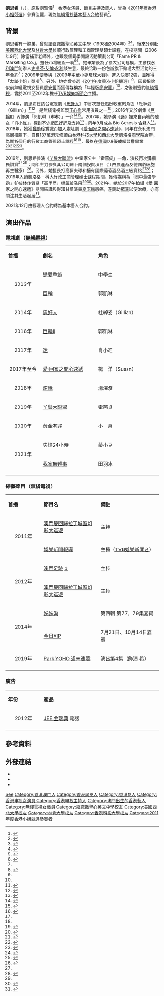 {{藝人
| 類型 = 女藝人
| 姓名 = 劉思希 
| 圖片 = 
| 圖片簡介 = 
| 本名 = 劉雅儀
| 暱稱 = 年輕版[[廖安麗|廖安麗]]、洋洋、咩咩
| 英文名 = Lisa Lau 
| 羅馬拼音 = Lau See Hei
| 国籍 = {{CHN-MAC}}
| 籍貫 = [[廣東省|廣東省]]
| 民族 = [[漢族|漢族]]
| 永久居留權 = {{CNHK}}
| 出生日期 = {{birth_date_and_age|1985|9|22}}
| 出生地點 = {{MAC-1976}}
| 逝世日期 = 
| 逝世地點 = 
| 語言 = [[粵語|粵語]]、[[普通話|普通話]]、[[英語|英語]]、初級[[法語|法語]]
| 教育程度 = 凱洛格－科大行政工商管理碩士
| 母校 = [[嘉諾撒聖心英文中學|嘉諾撒聖心英文中學]]<br>[[西北大學_(伊利諾伊州)|美國西北大學]]<br>[[林肯大學|林肯大學]]<br>[[香港科技大學|香港科技大學]]
| 親屬 = 一弟<ref>{{Cite news|url=https://hk.on.cc/hk/bkn/cnt/entertainment/20190813/bkn-20190813110038414-0813_00862_001.html|title=【娛場】劉思希學霸背後愧對家人|work=[[ON.CC|東網]]|date=2019-08-13|access-date=2020-05-04|archive-date=2020-09-23|archive-url=https://web.archive.org/web/20200923082835/https://hk.on.cc/hk/bkn/cnt/entertainment/20190813/bkn-20190813110038414-0813_00862_001.html|dead-url=no}}</ref>
| 配偶 =
| 子女 =
| 職業 = 演員、主持、市場總監、商人
| 出道日期 = 2011年9月
| 出道作 = 《[[澳門國際幻彩大巡遊|澳門慶回歸拉丁城區幻彩大巡遊]]》
| 代表作 = '''電視劇'''：{{ubl|《[[忠奸人_(電視劇)|忠奸人]]》|《[[巨輪II|巨輪II]]》|《[[迷_(無綫電視劇)|迷]]》|《[[愛·回家之開心速遞|愛·回家之開心速遞]]》|《[[丫鬟大聯盟|丫鬟大聯盟]]》}}
'''電視節目'''：{{ubl|《[[澳門足跡|澳門足跡]]》}}
| 著名角色 = {{ubl|杜綽姿 - 《忠奸人》|郭凱琳 - 《巨輪II》|肖小紅 - 《迷》|楊洋 - 《愛·回家之開心速遞》|霍燕貞 - 《丫鬟大聯盟》}}
| 活躍年代 = 2011年至今
| 经纪公司 = [[無綫電視|無綫電視]]（2011年至今）
| 相關團體 = Fame PR & Marketing Co.（2006年至今）<br>Bio Genesis（2017年至今）
| 網站 = 
| imdb =
}}

'''劉思希'''（{{lang-en|Lisa Lau See Hei}}，{{bd|1985年|9月22日<ref name=LL>{{Cite web |url=http://misshk.tvb.com/2011/contestant/lisalau |title=11. 劉思希 - 2011香港小姐競選 - tvb.com |access-date=2013-09-12 |archive-url=https://web.archive.org/web/20130925064722/http://misshk.tvb.com/2011/contestant/lisalau |archive-date=2013-09-25 |dead-url=yes }}</ref>}}），原名劉雅儀<ref>{{Cite news|url=http://hk.apple.nextmedia.com/entertainment/art/20110612/15333513|title=港姐港男鬥起底 嫩口安麗變臉改名|work=[[香港蘋果日報|香港蘋果日報]]|date=2011-06-12|accessdate=2020-05-04|archive-date=2017-03-02|archive-url=https://web.archive.org/web/20170302113327/http://hk.apple.nextmedia.com/entertainment/art/20110612/15333513|dead-url=no}}</ref>，香港女演員、節目主持及商人，曾為《[[2011年度香港小姐競選|2011年度香港小姐競選]]》參賽佳麗，現為[[無綫電視藝員列表|無綫電視基本藝人合約]]藝員<ref>{{Cite web|url=http://artiste.tvb.com/main/artistedetail/lisalau|title=劉思希 Lisa Lau - TVB 藝人資料 - tvb.com|work=[[無綫電視|無綫電視]]|accessdate=2020-05-04|archive-date=2020-09-23|archive-url=https://web.archive.org/web/20200923082821/http://artiste.tvb.com/main/artistedetail/lisalau|dead-url=no}}</ref>。

== 背景 ==
劉思希有一胞弟，曾就讀[[嘉諾撒聖心英文中學|嘉諾撒聖心英文中學]]（1998至2004年）<ref>{{Cite web|url=http://www.wh.mo/applicationProccess/C/detail/5097|title=「全澳文化遺產推廣計劃」評選出十名「澳門文物大使」|accessdate=2019-05-20|date=2002-06-30|work=[[澳門文化局|澳門文化局]]|archive-date=2020-09-23|archive-url=https://web.archive.org/web/20200923082828/http://www.wh.mo/applicationProccess/C/detail/5097|dead-url=no}}</ref><ref>{{Cite web|url=http://edum.org.mo/recitation/history/2002.htm|title=2002年中華教育會獨誦比賽得獎學生名單|accessdate=2019-05-20|work=[[中華教育會|中華教育會]]|archive-date=2020-09-23|archive-url=https://web.archive.org/web/20200923082832/http://edum.org.mo/recitation/history/2002.htm|dead-url=no}}</ref>，後來分別赴[[美國|美國]][[西北大學_(伊利諾伊州)|西北大學]]及[[林肯大學_(加利福尼亞州)|林肯大學]]修讀行政管理和工商管理雙碩士課程，在校期間（2006年9月）除當補習老師外，也跟幾個同學開設活動策劃公司「Fame PR & Marketing Co.」，擔任市場總監一職<ref name=LL0-1>{{Cite web|url=http://archive.md/zpghi/5c9f28d43afcab6f77c396bf9b5a9c59c02f129a.png|title=Lisa Lau（lisa-lau-089326171） - LinkedIn|accessdate=2020-01-08|work=[[領英|領英]]}}</ref><ref name=LL1>{{Cite web|url=https://www.mpweekly.com/entertainment/focus/local/20190419-155036|title=【劉思希專訪】讀 EMBA 打開人脈 劉思希向永利先生自推薦賺第一桶金|accessdate=2019-05-20|date=2019-04-19|work=[[明報周刊|明報周刊]]|archive-date=2020-09-23|archive-url=https://web.archive.org/web/20200923082907/https://www.mpweekly.com/entertainment/focus/local/20190419-155036|dead-url=no}}</ref>。她畢業後為了擴大公司規模，主動找[[永利澳門|永利澳門]]創辦人[[史提芬·艾倫·永利|史提芬·艾倫·永利]]談生意，最終洽取一份包辦旗下賭場大型活動的三年合約<ref name=LL1/>；2009年便參與《2009年[[中華小姐環球大賽|中華小姐環球大賽]]》，進入決賽12強，並獲得「友誼小姐」獎項<ref name=LL2>{{Cite news|url=http://www.hihoku.com/news/20110518/94865.html|title=港姐翻版廖安丽 曾夺选美友谊小姐|work=[[Hi好酷|Hi好酷]]|date=2011-05-18|accessdate=2020-05-04|archive-url=https://web.archive.org/web/20140723012952/http://www.hihoku.com/news/20110518/94865.html|archive-date=2014-07-23|dead-url=yes}}</ref>。另外，她亦曾參選《[[2011年度香港小姐競選|2011年度香港小姐競選]]》<ref name=LL/>，因長相貌似前無綫電視女藝員[[廖安麗|廖安麗]]而獲傳媒稱為「年輕版[[廖安麗|廖安麗]]」<ref name=LL2/>，之後則签約[[無綫電視|無綫電視]]，曾於2011至2012年擔任[[TVB娛樂新聞台|TVB娛樂新聞台]]主播。

2014年，劉思希在該台電視劇《[[忠奸人_(電視劇)|忠奸人]]》中首次擔任戲份較重的角色「杜綽姿（Gillian）」<ref>{{Cite news|url=http://news.mingpao.com/pns/%E5%8A%89%E6%80%9D%E5%B8%8C%E6%A8%82%E5%81%9A%E6%9D%8F%E5%85%92%E5%9B%A7%E6%A8%A3%E6%8E%A5%E7%8F%AD%E4%BA%BA/web_tc/article/20140822/s00016/1408644201313|title=劉思希樂做杏兒囧樣接班人|work=[[明報|明報新聞網]]|date=2014-08-22|accessdate=2020-05-04|archive-date=2017-02-26|archive-url=https://web.archive.org/web/20170226050330/http://news.mingpao.com/pns/%E5%8A%89%E6%80%9D%E5%B8%8C%E6%A8%82%E5%81%9A%E6%9D%8F%E5%85%92%E5%9B%A7%E6%A8%A3%E6%8E%A5%E7%8F%AD%E4%BA%BA/web_tc/article/20140822/s00016/1408644201313|dead-url=no}}</ref><ref>{{Cite news|url=http://nextplus.nextmedia.com/news/ent/20140731/63360|title=劉思希怪鼻嚇觀眾 網民笑似豬八戒|work=[[壹週刊_(香港)|壹週Plus]]|date=2014-07-31|accessdate=2020-05-04|archive-date=2018-08-27|archive-url=https://web.archive.org/web/20180827044753/http://nextplus.nextmedia.com/news/ent/20140731/63360|dead-url=no}}</ref>，是無綫電視監製[[王心慰|王心慰]]常用演員之一<ref>{{Cite news|url=http://orientaldaily.on.cc/cnt/entertainment/20140808/00282_061.html|title=劉思希博火 捍衞家人|work=[[東方日報_(香港)|東方日報]]|date=2014-08-08|accessdate=2020-05-04|archive-date=2014-08-11|archive-url=https://web.archive.org/web/20140811004354/http://orientaldaily.on.cc/cnt/entertainment/20140808/00282_061.html|dead-url=no}}</ref>；2016年又於劇集《[[巨輪II|巨輪II]]》內飾演「郭凱琳（琳琳）」一角<ref>{{Cite news|url=http://www.nmplus.hk/enterainment/%E3%80%8C%E4%BD%9B%E5%9C%B0%E9%AD%94%E3%80%8D%E5%8A%89%E6%80%9D%E5%B8%8C%E5%86%8D%E7%8F%BE%E3%80%8A%E5%B7%A8%E8%BC%AAii%E3%80%8B/|title=佛地魔驚現《巨輪II》！網民瘋狂為劉思希改圖|work=[[新Monday|新Monday]]|date=2016-09-02|accessdate=2020-05-04|archive-date=2018-08-15|archive-url=https://web.archive.org/web/20180815045153/https://www.nmplus.hk/enterainment/%E3%80%8C%E4%BD%9B%E5%9C%B0%E9%AD%94%E3%80%8D%E5%8A%89%E6%80%9D%E5%B8%8C%E5%86%8D%E7%8F%BE%E3%80%8A%E5%B7%A8%E8%BC%AAii%E3%80%8B/|dead-url=no}}</ref><ref>{{Cite news|url=http://www.orientalsunday.hk/%E6%9C%80%E6%96%B0%E5%A8%9B%E8%81%9E/%E3%80%8C%E4%BD%9B%E5%9C%B0%E9%AD%94%E3%80%8D%E5%8A%89%E6%80%9D%E5%B8%8C%E5%86%8D%E7%8F%BE%E3%80%8A%E5%B7%A8%E8%BC%AAii%E3%80%8B/|title=「佛地魔」劉思希再現《巨輪II》|work=[[東方新地|東方新地]]|date=2016-09-02|accessdate=2020-05-04|archive-date=2018-08-15|archive-url=https://web.archive.org/web/20180815045301/https://www.orientalsunday.hk/%E6%9C%80%E6%96%B0%E5%A8%9B%E8%81%9E/%E3%80%8C%E4%BD%9B%E5%9C%B0%E9%AD%94%E3%80%8D%E5%8A%89%E6%80%9D%E5%B8%8C%E5%86%8D%E7%8F%BE%E3%80%8A%E5%B7%A8%E8%BC%AAii%E3%80%8B/|dead-url=no}}</ref>。2017年，她參演《[[迷_(無綫電視劇)|迷]]》裡來自內地的醜女「肖小紅」，得到不少網民好評及支持<ref>{{Cite news|url=https://www.hk01.com/%E5%A8%9B%E6%A8%82/74480/-%E8%BF%B7-%E6%BF%80%E7%AA%81%E7%89%99%E8%82%89%E5%A6%B9%E8%A2%AB%E7%B6%B2%E6%B0%91%E6%BF%80%E8%AE%9A%E5%A5%BD%E9%86%9C-%E5%8A%89%E6%80%9D%E5%B8%8C-%E7%9D%87%E5%88%B0%E9%83%BD%E8%A6%BA%E5%BE%97%E6%84%9F%E5%8B%95|title=【迷】激突牙肉妹被網民激讚好醜　劉思希：睇到都覺得感動|work=[[香港01|香港01]]|date=2017-02-26|accessdate=2020-05-04}}</ref>；同年9月成為 Bio Genesis 合夥人<ref name=LL0-1/>。2018年，她獲[[曾勵珍|曾勵珍]]賞識而加入處境劇《[[愛·回家之開心速遞|愛·回家之開心速遞]]》，同年在永利澳門高層推薦下，自費137萬港元修讀由[[香港科技大學|香港科技大學]]和[[西北大學_(伊利諾伊州)|西北大學凱洛格商學院]]合辧，為期18個月的行政工商管理碩士課程<ref name=LL1/><ref>{{Cite news|url=http://std.stheadline.com/instant/articles/detail/841600-%E9%A6%99%E6%B8%AF-%E7%A7%91%E5%A4%A7EMBA%E7%AC%AC9%E5%BA%A6%E5%85%A8%E7%90%83%E6%8E%92%E7%AC%AC%E4%B8%80+%E5%AD%B8%E8%B2%BB%E5%8A%A0%E8%87%B3137%E8%90%AC|title=科大 EMBA 第9度全球排第一 學費加至137萬|work=[[星島日報|星島日報]]|date=2018-10-15|accessdate=2020-05-04}}</ref>，最終在[[德國|德國]]以8優成績榮譽畢業<ref>{{Cite web|url=https://archive.fo/JgMVO/e124e410b926a0cfa70571e4f803ede3a12e4013.png|title=不知不覺已經讀了一年多了|work=[[Instagram|Instagram]]（lisalauseehei）|date=2019-04-15|accessdate=2020-05-04}}</ref><ref name=LL3>{{Cite news|url=https://hk.celebrity.yahoo.com/%E3%80%90%E5%A5%BD%E5%8F%BB%E5%A5%B3%E5%91%80%EF%BC%81%E3%80%91%E5%8A%89%E6%80%9D%E5%B8%8C%E9%82%8A%E6%8B%8D%E5%8A%87%E9%82%8A%E4%BF%AE%E8%AE%80%E5%85%A8%E7%90%83%E7%AC%AC%E4%B8%80emba%E8%AA%B2-090748334.html|title=【好叻女呀！】劉思希邊拍劇邊修讀全球第一 EMBA 課程|work=[[雅虎香港|雅虎香港]]|date=2019-02-27|accessdate=2020-05-04|archive-date=2020-09-23|archive-url=https://web.archive.org/web/20200923084035/https://hk.celebrity.yahoo.com/%E3%80%90%E5%A5%BD%E5%8F%BB%E5%A5%B3%E5%91%80%EF%BC%81%E3%80%91%E5%8A%89%E6%80%9D%E5%B8%8C%E9%82%8A%E6%8B%8D%E5%8A%87%E9%82%8A%E4%BF%AE%E8%AE%80%E5%85%A8%E7%90%83%E7%AC%AC%E4%B8%80emba%E8%AA%B2-090748334.html|dead-url=no}}</ref><ref>{{Cite news|url=https://www.hk01.com/%E5%8D%B3%E6%99%82%E5%A8%9B%E6%A8%82/300273/%E9%96%8B%E5%BF%83%E9%80%9F%E9%81%9E-%E5%8A%89%E6%80%9D%E5%B8%8C%E8%AE%80%E5%85%A8%E7%90%83%E7%AC%AC%E4%B8%80emba-%E5%AD%B8%E8%B2%BB%E9%81%8E%E7%99%BE%E8%90%AC%E7%95%A2%E6%A5%AD%E5%B9%B4%E8%96%AA%E7%BF%BB%E4%B8%80%E5%80%8D|title=【開心速遞】劉思希讀全球第一 EMBA　學費過百萬畢業年薪翻一倍！|work=香港01|date=2019-02-27|accessdate=2020-05-04|archive-date=2020-09-23|archive-url=https://web.archive.org/web/20200923082931/https://www.hk01.com/%E5%8D%B3%E6%99%82%E5%A8%9B%E6%A8%82/300273/%E9%96%8B%E5%BF%83%E9%80%9F%E9%81%9E-%E5%8A%89%E6%80%9D%E5%B8%8C%E8%AE%80%E5%85%A8%E7%90%83%E7%AC%AC%E4%B8%80emba-%E5%AD%B8%E8%B2%BB%E9%81%8E%E7%99%BE%E8%90%AC%E7%95%A2%E6%A5%AD%E5%B9%B4%E8%96%AA%E7%BF%BB%E4%B8%80%E5%80%8D|dead-url=no}}</ref><ref>{{Cite news|url=https://hk.on.cc/hk/bkn/cnt/entertainment/20190714/bkn-20190714120800657-0714_00862_001.html|title=【8A碩士】《愛·回家》驚喜賀劉思希畢業|work=東網|date=2019-07-14|accessdate=2020-05-04|archive-date=2020-09-23|archive-url=https://web.archive.org/web/20200923082937/https://hk.on.cc/hk/bkn/cnt/entertainment/20190714/bkn-20190714120800657-0714_00862_001.html|dead-url=no}}</ref>。

2019年，劉思希參演《[[丫鬟大聯盟|丫鬟大聯盟]]》中霍家公主「霍燕貞」一角，演技再次獲網民讚賞<ref>{{Cite news|url=https://hk.news.yahoo.com/%E5%8A%89%E6%80%9D%E5%B8%8C-%E5%8A%A0%E6%88%B2-%E8%89%B2%E8%AA%98%E8%AC%9D%E6%9D%B1%E9%96%94-214500541.html|title=劉思希「加戲」色誘謝東閔|work=[[東方日報_(香港)|東方日報]]|date=2020-01-06|accessdate=2020-05-04|archive-date=2020-09-23|archive-url=https://web.archive.org/web/20200923082944/https://hk.news.yahoo.com/%E5%8A%89%E6%80%9D%E5%B8%8C-%E5%8A%A0%E6%88%B2-%E8%89%B2%E8%AA%98%E8%AC%9D%E6%9D%B1%E9%96%94-214500541.html|dead-url=no}}</ref><ref>{{Cite news|url=https://skypost.ulifestyle.com.hk/article/2535359/%E3%80%90%E4%B8%AB%E9%AC%9F%E5%A4%A7%E8%81%AF%E7%9B%9F%E3%80%91%E5%8A%89%E6%80%9D%E5%B8%8C%E6%BC%94%E5%88%81%E8%A0%BB%E5%85%AC%E4%B8%BB%E7%94%9F%E6%93%92%E6%9B%B8%E7%94%9F%20%E9%9D%A0%E7%89%87%E5%A0%B4%E7%9E%93%E5%9C%B0%E8%A3%9C%E7%9C%A0%E6%8D%B1%E5%AE%8CEMBA%E8%AA%B2%E7%A8%8B|title=【丫鬟大聯盟】劉思希演刁蠻公主生擒書生 靠片場瞓地補眠捱完 EMBA 課程|work=[[晴報|晴報]]|date=2020-01-07|accessdate=2020-05-04|archive-date=2020-09-23|archive-url=https://web.archive.org/web/20200923082950/https://skypost.ulifestyle.com.hk/article/2535359/%E3%80%90%E4%B8%AB%E9%AC%9F%E5%A4%A7%E8%81%AF%E7%9B%9F%E3%80%91%E5%8A%89%E6%80%9D%E5%B8%8C%E6%BC%94%E5%88%81%E8%A0%BB%E5%85%AC%E4%B8%BB%E7%94%9F%E6%93%92%E6%9B%B8%E7%94%9F%20%E9%9D%A0%E7%89%87%E5%A0%B4%E7%9E%93%E5%9C%B0%E8%A3%9C%E7%9C%A0%E6%8D%B1%E5%AE%8CEMBA%E8%AA%B2%E7%A8%8B|dead-url=no}}</ref>；同年主力參與其公司轄下兩個投資項目（[[江西|江西]]農產品及德國[[幹細胞|幹細胞]]再生醫療）<ref>{{Cite web|url=https://www.mpweekly.com/entertainment/focus/local/20211016-286986|title=【劉思希專訪】戴千度近視鏡致耳水不平衡 劉思希投資開發茶林基地|accessdate=2021-11-01|date=2021-10-16|work=明報周刊|archive-date=2021-11-02|archive-url=https://web.archive.org/web/20211102032946/https://www.mpweekly.com/entertainment/focus/local/20211016-286986|dead-url=no}}</ref>。另外，她擅長打高爾夫球和擁有國際葡萄酒品酒三級資格<ref name=LL3/><ref>{{Cite web|url=http://www.misshongkongpageant.com/contestants/mhk11b.htm|title=Miss Hong Kong 2011 Contestant Profiles - 劉思希|work=無綫電視|accessdate=2020-05-04|archive-date=2017-08-22|archive-url=https://web.archive.org/web/20170822151014/http://www.misshongkongpageant.com/contestants/mhk11b.htm|dead-url=yes}}</ref>；2019年入讀凱洛格－科大行政工商管理碩士課程期間，獲傳媒稱為「圈中最強學霸」卻被[[林作|林作]]質疑「高學歷」標籤被濫用<ref name=LL1/><ref>{{Cite web|url=https://news.modia.com.hk/2019/03/01/117896/%E5%8A%89%E6%80%9D%E5%B8%8C%E8%AE%80emba%E7%8D%B2%E8%AE%9A-%E6%9E%97%E4%BD%9C%E6%96%A5%E3%80%8C%E9%AB%98%E5%AD%B8%E6%AD%B7%E3%80%8D%E6%A8%99%E7%B1%A4%E5%A4%AA%E6%BF%AB/|title=劉思希讀 EMBA 獲讚 林作斥「高學歷」標籤太濫|accessdate=2019-05-20|date=2019-03-01|work=[[流動新聞|流動新聞]]|archive-date=2020-06-24|archive-url=https://web.archive.org/web/20200624202850/https://news.modia.com.hk/2019/03/01/117896/%E5%8A%89%E6%80%9D%E5%B8%8C%E8%AE%80emba%E7%8D%B2%E8%AE%9A-%E6%9E%97%E4%BD%9C%E6%96%A5%E3%80%8C%E9%AB%98%E5%AD%B8%E6%AD%B7%E3%80%8D%E6%A8%99%E7%B1%A4%E5%A4%AA%E6%BF%AB/|dead-url=no}}</ref>。2021年，她於2017年拍攝《愛·回家之開心速遞》期間結識和得知甘草演員[[夏玉麟_(演員)|夏玉麟]]患癌，遂義助[[眾籌|眾籌]]以便治療，亦有關注其生活起居<ref>{{Cite news|title=【頭條獨家】讚城城有義氣張家輝唔認輸 夏玉麟病情急差口述自傳|url=https://hd.stheadline.com/life/ent/realtime/2109018 |accessdate=2021-06-28|work=[[頭條日報|頭條日報]]|date=2021-06-24}}</ref>。

2021年12月由經理人合約轉為基本藝人合約。

== 演出作品 == 
=== 電視劇（[[無綫電視|無綫電視]]） ===
{|class="wikitable" width="70%"
|- style="background:#EB9793; color:#FFFFFF" align=center
|style="width:8%"|'''首播'''||style="width:15%"|'''劇名'''||style="width:16%"|'''角色'''
|-
|rowspan="2"|<center>2013年<center>||[[戀愛季節|戀愛季節]]||中學生
|-
|[[巨輪|巨輪]]||郭凱琳
|-
|<center>2014年<center>||[[忠奸人_(電視劇)|忠奸人]]||杜綽姿（Gillian）
|-
|<center>2016年<center>||[[巨輪II|巨輪II]]||郭凱琳
|-
|<center>2017年<center>||[[迷_(無綫電視劇)|迷]]||肖小紅
|-
|<center>2017年至今<center>||[[愛·回家之開心速遞|愛·回家之開心速遞]]||楊　洋（Susan）
|-
|<center>2018年<center>||[[逆緣|逆緣]]||湯澤漩
|-
|<center>2019年<center>||[[丫鬟大聯盟|丫鬟大聯盟]]||霍燕貞
|-
|<center>2020年<center>||[[黃金有罪|黃金有罪]]||小　惠
|-
|rowspan="2"|<center>2021年<center>||[[失憶24小時|失憶24小時]]||蒙小豆
|-
|[[我家無難事|我家無難事]]||田羽冰
|-
|}

=== 綜藝節目（無綫電視） ===
{|class="wikitable" width="70%"
|- style="background:#EB9793; color:#FFFFFF" align=center
|style="width:8%"|'''首播'''||style="width:15%"|'''節目名'''||style="width:16%"|'''備註'''
|-
|rowspan="2"|<center>2011年<center>||[[澳門國際幻彩大巡遊|澳門慶回歸拉丁城區幻彩大巡遊]]||主持
|-
|[[娛樂新聞報導|娛樂新聞報導]]||主播（[[TVB娛樂新聞台|TVB娛樂新聞台]]）
|-
|rowspan="2"|<center>2012年<center>||[[澳門足跡|澳門足跡]] [http://programme.tvb.com/lifestyle/lostinmacau]{{Wayback|url=http://programme.tvb.com/lifestyle/lostinmacau |date=20200128001733 }}||主持
|-
|[[澳門國際幻彩大巡遊|澳門慶回歸拉丁城區幻彩大巡遊]]||主持
|-
|rowspan="2"|<center>2014年<center>||[[姊妹淘_(電視節目)|姊妹淘]]||第四輯 第77、79集嘉賓
|-
|[[今日VIP|今日VIP]]||7月21日、10月14日嘉賓
|-
|<center>2019年<center>||[[愛·回家之開心速遞|Park YOHO 週末速遞]]||演出第4集（飾演 希）
|-
|}

=== 廣告 ===
{|class="wikitable" width="70%"
|- style="background:#EB9793; color:#FFFFFF" align=center
|style="width:8%"|'''年份'''||style="width:31%"|'''產品'''
|-
|<center>2012年<center>||[[JEE_金瑞典|JEE 金瑞典]] 電器
|-
|}

== 參考資料 ==
{{reflist|2}}

== 外部連結 ==
* {{Sinaweibo|2269910252}}
* {{Facebook|lisalauseehei}}
* {{Instagram|lisalauseehei}}

{{DEFAULTSORT:Lau}}
[[Category:劉姓|See]]
[[Category:香港澳門人|Category:香港澳門人]]
[[Category:香港廣東人|Category:香港廣東人]]
[[Category:香港商人|Category:香港商人]]
[[Category:香港电视女演員|Category:香港电视女演員]]
[[Category:香港电视主持人|Category:香港电视主持人]]
[[Category:澳門出生的香港藝人|Category:澳門出生的香港藝人]]
[[Category:無綫電視女藝員|Category:無綫電視女藝員]]
[[Category:嘉諾撒聖心英文中學校友|Category:嘉諾撒聖心英文中學校友]]
[[Category:美國西北大學校友|Category:美國西北大學校友]]
[[Category:林肯大學校友|Category:林肯大學校友]]
[[Category:香港科技大學校友|Category:香港科技大學校友]]
[[Category:2011年度香港小姐競選參賽者|Category:2011年度香港小姐競選參賽者]]